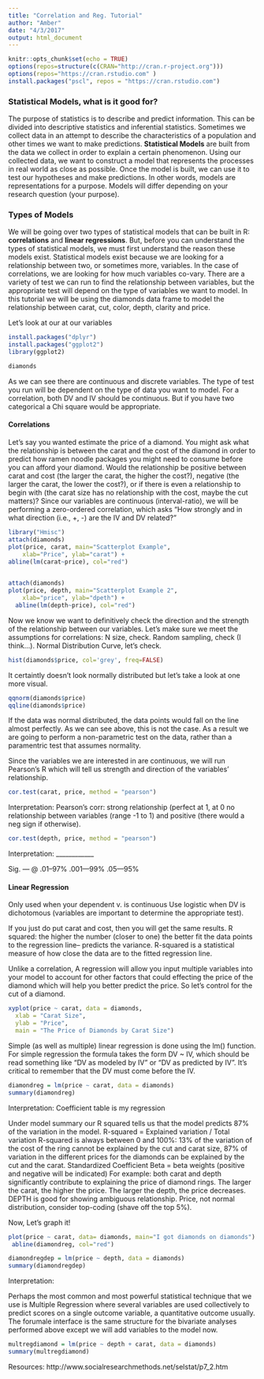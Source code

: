 ```yaml
---
title: "Correlation and Reg. Tutorial"
author: "Amber"
date: "4/3/2017"
output: html_document
---
```


```r
knitr::opts_chunk$set(echo = TRUE)
options(repos=structure(c(CRAN="http://cran.r-project.org")))
options(repos="https://cran.rstudio.com" )
install.packages("pscl", repos = "https://cran.rstudio.com")
```

### Statistical Models, what is it good for?

The purpose of statistics is to describe and predict information. This can be divided into descriptive statistics and inferential statistics. Sometimes we collect data in an attempt to describe the characteristics of a population and other times we want to make predictions. 
__Statistical Models__ are built from the data we collect in order to explain a certain phenomenon. Using our collected data, we want to construct a model that represents the processes in real world as close as possible. Once the model is built, we can use it to test our hypotheses and make predictions. In other words, models are representations for a purpose. Models will differ depending on your research question (your purpose).

### Types of Models
We will be going over two types of statistical models that can be built in R: __correlations__ and __linear regressions__.
But, before you can understand the types of statistical models, we must first understand the reason these models exist. Statistical models exist because we are looking for a relationship between two, or sometimes more, variables.
In the case of correlations, we are looking for how much variables co-vary. There are a variety of test we can run to find the relationship between variables, but the appropriate test will depend on the type of variables we want to model. In this tutorial we will be using the diamonds data frame to model the relationship between carat, cut, color, depth, clarity and price. 

Let's look at our at our variables

```r
install.packages("dplyr")
install.packages("ggplot2")
library(ggplot2)

diamonds 
```
As we can see there are continuous and discrete variables. The type of test you run will be dependent on the type of data you want to model. For a correlation, both DV and IV should be continuous. But if you have two categorical a Chi square would be appropriate. 

#### Correlations
Let's say you wanted estimate the price of a diamond. You might ask what the relationship is between the carat and the cost of the diamond in order to predict how ramen noodle packages you might need to consume before you can afford your diamond. Would the relationship be positive between carat and cost (the larger the carat, the higher the cost?), negative (the larger the carat, the lower the cost?), or if there is even a relationship to begin with (the carat size has no relationship with the cost, maybe the cut matters)?
Since our variables are continuous (interval-ratio), we will be performing a zero-ordered correlation, which asks "How strongly and in what direction (i.e., +, -) are the IV and DV related?" 

```r
library("Hmisc")
attach(diamonds)
plot(price, carat, main="Scatterplot Example", 
  	xlab="Price", ylab="carat") +
abline(lm(carat~price), col="red")
  
```

```r
attach(diamonds)
plot(price, depth, main="Scatterplot Example 2", 
  	xlab="price", ylab="dpeth") +
  abline(lm(depth~price), col="red")
```
Now we know we want to definitively check the direction and the strength of the relationship between our variables.
Let's make sure we meet the assumptions for correlations:
N size, check.
Random sampling, check (I think...).
Normal Distribution Curve, let's check. 

```r
hist(diamonds$price, col='grey', freq=FALSE)

```
It certaintly doesn't look normally distributed but let's take a look at one more visual.
```r
qqnorm(diamonds$price)
qqline(diamonds$price)

```
If the data was normal distributed, the data points would fall on the line almost perfectly. As we can see above, this is not the case. 
As a result we are going to perform a non-parametric test on the data, rather than a paramentric test that assumes normality. 

Since the variables we are interested in are continuous, we will run Pearson's R which will tell us strength and direction of the variables' relationship. 


```r
cor.test(carat, price, method = "pearson")
```
Interpretation:
Pearson’s corr: strong relationship (perfect at 1, at 0 no relationship between variables (range -1 to 1) and positive (there would a neg sign if otherwise).  

```r
cor.test(depth, price, method = "pearson")
```
Interpretation: 
____________


Sig. ---  @ .01--97%
	.001---99%
	.05---95% 

#### Linear Regression
Only used when your dependent v. is continuous
Use logistic when DV is dichotomous 
(variables are important to determine the appropriate test). 

If you just do put carat and cost, then you will get the same results.
R squared: the higher the number (closer to one) the better fit the data points to the regression line-- predicts the variance.
R-squared is a statistical measure of how close the data are to the fitted regression line. 

Unlike a correlation, A regression will allow you input multiple variables into your model to account for other factors that could effecting the price of the diamond which will help you better predict the price. So let’s control for the cut of a diamond.

```r
xyplot(price ~ carat, data = diamonds,
  xlab = "Carat Size",
  ylab = "Price",
  main = "The Price of Diamonds by Carat Size") 
```

Simple (as well as multiple) linear regression is done using the lm() function. For simple regression the formula takes the form DV ~ IV, which should be read something like "DV as modeled by IV" or "DV as predicted by IV". It's critical to remember that the DV must come before the IV. 

```r
diamondreg = lm(price ~ carat, data = diamonds)
summary(diamondreg)
```
Interpretation:
Coefficient table is my regression   

Under model summary our R squared tells us that the model predicts 87% of the variation in the model. 
R-squared = Explained variation / Total variation
R-squared is always between 0 and 100%:
13% of the variation of the cost of the ring cannot be explained by the cut and carat size, 87% of variation in the different prices for the diamonds can be explained by the cut and the carat.
Standardized Coefficient Beta = beta weights (positive and negative will be indicated) For example: both carat and depth significantly contribute to explaining the price of diamond rings. The larger the carat, the higher the price. The larger the depth, the price decreases. 
DEPTH is good for showing ambiguous relationship. 
Price, not normal distribution, consider top-coding (shave off the top 5%). 

Now, Let's graph it!
```r
plot(price ~ carat, data= diamonds, main="I got diamonds on diamonds")
 abline(diamondreg, col="red")

```


```r
diamondregdep = lm(price ~ depth, data = diamonds)
summary(diamondregdep)
```
Interpretation:


Perhaps the most common and most powerful statistical technique that we use is Multiple Regression where several variables are used collectively to predict scores on a single outcome variable, a quantitative outcome usually. The forumale interface is the same structure for the bivariate analyses performed above except we will add variables to the model now.

```r
multregdiamond = lm(price ~ depth + carat, data = diamonds)
summary(multregdiamond)
```




Resources: http://www.socialresearchmethods.net/selstat/p7_2.htm


